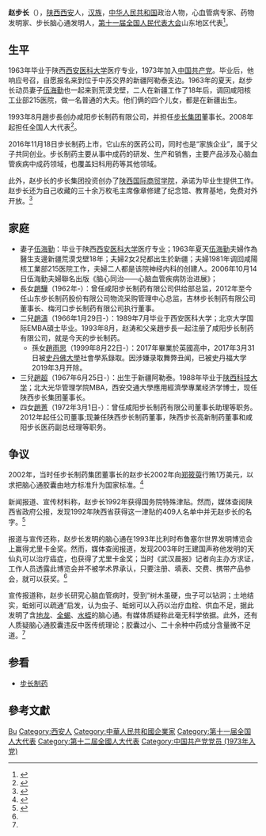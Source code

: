 '''赵步长'''（{{bd|1942年|11月8日|}}），[[陕西|陕西]][[西安|西安]]人，[[汉族|汉族]]，[[中华人民共和国|中华人民共和国]]政治人物，心血管病专家、药物发明家、步长脑心通发明人，[[第十一届全国人民代表大会|第十一届全国人民代表大会]]山东地区代表<ref>{{cite web|author=新华网|title=第十一届全国人大代表|url=http://news.xinhuanet.com/ziliao/2008-03/03/content_7708230.htm?node=36628|publisher=新华网|accessdate=2014-01-07|archive-date=2014-01-10|archive-url=https://web.archive.org/web/20140110211415/http://news.xinhuanet.com/ziliao/2008-03/03/content_7708230.htm?node=36628|dead-url=no}}</ref>。

== 生平 ==
1963年毕业于陕西[[西安医科大学|西安医科大学]]医疗专业，1973年加入[[中国共产党|中国共产党]]。毕业后，他响应号召，自愿报名来到位于中苏交界的新疆阿勒泰支边。1963年的夏天，赵步长动员妻子[[伍海勤|伍海勤]]也一起来到荒漠戈壁，二人在新疆工作了18年后，调回咸阳核工业部215医院，做一名普通的大夫。他们俩的四个儿女，都是在新疆出生。

1993年8月趙步長创办咸阳步长制药有限公司，并担任[[步长集团|步长集团]]董事长。2008年起担任全国人大代表<ref>{{cite news|title=全国人大代表信息-赵步长|url=http://210.82.31.1:8084/delegate/viewDelegate.action?dbid=111335|accessdate=2013-04-05|newspaper=全国人大网|archive-url=https://web.archive.org/web/20140424094807/http://www.npc.gov.cn/delegate/viewDelegate.action?dbid=111335|archive-date=2014-04-24|dead-url=yes}}</ref>。

2016年11月18日步长制药上市，它山东的医药公司，同时也是“家族企业”，属于父子共同创业。步长制药主要从事中成药的研发、生产和销售，主要产品涉及心脑血管疾病中成药领域，也覆盖妇科用药等其他领域。

此外，赵步长的步长集团投资创办了[[陕西国际商贸学院|陕西国际商贸学院]]，承诺为毕业生提供工作。赵步长还为自己收藏的三十余万枚毛主席像章修建了纪念馆、教育基地，免费对外开放。<ref>{{Cite news |url=http://finance.sina.com.cn/tz/20031109/2242511165.shtml |title=《商界》名人故事 赵步长：从偶然开始 |date=2003-11-09 |work=商界 |accessdate=2019-05-16 |archive-date=2005-03-22 |archive-url=https://web.archive.org/web/20050322033519/http://finance.sina.com.cn/tz/20031109/2242511165.shtml |dead-url=no }}</ref>

== 家庭 ==
{{无来源章节}}
* 妻子[[伍海勤|伍海勤]]：毕业于陕西[[西安医科大学|西安医科大学]]医疗专业；1963年夏天[[伍海勤|伍海勤]]夫婦作為醫生支邊新疆荒漠戈壁18年；夫婦2女2兒都出生於新疆；夫婦1981年调回咸陽核工業部215医院工作，夫婦二人都是该院神经内科的创建人。2006年10月14日伍海勤夫婦聯名出版《脑心同治——心脑血管疾病防治进展》；
* 長女[[趙驊|趙驊]]（1962年-）：曾任咸阳步长制药有限公司供给部总监，2012年至今任山东步长制药股份有限公司物流采购管理中心总监，吉林步长制药有限公司董事长、梅河口步长制药有限公司执行董事。
* 二兒[[赵涛_(步长制药)|趙濤]]（1966年1月29日-）：1989年7月毕业于西安医科大学；北京大学国际EMBA碩士毕业。1993年8月，赵涛和父亲趙步長一起注册了咸阳步长制药有限公司，就是今天的步长制药。
** 孫女[[趙雨思|趙雨思]]（1999年8月22日-）：2017年畢業於英國高中，2017年3月31日被[[史丹佛大學|史丹佛大學]]社會學系錄取。因涉嫌录取舞弊丑闻，已被史丹福大学2019年3月开除。
* 三兒[[趙超|趙超]]（1967年6月25日-）：出生于新疆阿勒泰。1988年毕业于[[陕西科技大学|陕西科技大学]]；北大光华管理学院MBA，西安交通大學應用經濟學專業经济学博士，现任陕西步长集团董事长。
* 四女[[趙菁|趙菁]]（1972年3月1日-）：曾任咸阳步长制药有限公司董事长助理等职务。2012年起任公司董事;现兼任陕西步长制药董事，陕西步长高新制药董事和咸阳步长医药副总经理等职务。

== 争议 ==
2002年，当时任步长制药集团董事长的赵步长2002年向[[郑筱萸|郑筱萸]]行贿1万美元，以求把脑心通胶囊由地方标准升为国家标准。<ref>{{Cite news |url=https://www.thepaper.cn/newsDetail_forward_3393658 |title=步长制药丑闻：原董事长行贿高官，销售人员贿赂医院负责人 |date=2019-05-04 |work=封面新闻 |accessdate=2019-05-05 |archive-date=2019-05-05 |archive-url=https://web.archive.org/web/20190505023158/https://www.thepaper.cn/newsDetail_forward_3393658 |dead-url=no }}</ref>

新闻报道、宣传材料称，赵步长1992年获得国务院特殊津贴。然而，媒体查阅陕西省政府公报，发现1992年陕西省获得这一津贴的409人名单中并无赵步长的名字。<ref name="uschinapress">{{Cite news |url=http://www.uschinapress.com/2019/0503/1162814.shtml |title=起底“买入”斯坦福的步长制药：“神针”治好老妇真假存疑 |date=2019-05-03 |work=侨报网 |accessdate=2019-05-05 |archive-date=2019-05-05 |archive-url=https://web.archive.org/web/20190505104415/http://www.uschinapress.com/2019/0503/1162814.shtml |dead-url=no }}</ref>

报道与宣传还称，赵步长发明的脑心通在1993年比利时布鲁塞尔世界发明博览会上赢得尤里卡金奖。然而，媒体查阅报道，发现2003年时王建国声称他发明的天仙丸可以治疗癌症，也获得了尤里卡金奖；当时《武汉晨报》记者向主办方求证，工作人员透露此博览会并不被学术界承认，只要注册、填表、交费、携带产品参会，就可以获奖。<ref name="uschinapress" />

宣传报道称，赵步长研究心脑血管病时，受到“树木虽硬，虫子可以钻洞；土地结实，蚯蚓可以疏通”启发，认为虫子、蚯蚓可以入药以治疗血栓、供血不足，据此发明了含[[地龙|地龙]]、[[全蝎|全蝎]]、[[水蛭|水蛭]]的脑心通。有媒体质疑称此毫无科学依据。此外，还有人质疑脑心通胶囊违反中医传统理论；胶囊过小、二十余种中药成分含量微不足道。<ref name="uschinapress" />

== 参看 ==
* [[步长制药|步长制药]]

== 參考文獻 ==
{{reflist}}

{{Authority control}}
{{DEFAULTSORT:Zhao赵}}
[[Category:赵姓|Bu]]
[[Category:西安人|Category:西安人]]
[[Category:中華人民共和國企業家|Category:中華人民共和國企業家]]
[[Category:第十一届全国人大代表|Category:第十一届全国人大代表]]
[[Category:第十二屆全國人大代表|Category:第十二屆全國人大代表]]
[[Category:中国共产党党员_(1973年入党)|Category:中国共产党党员 (1973年入党)]]